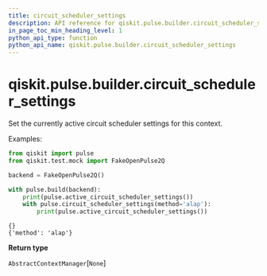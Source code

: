 ```yaml
---
title: circuit_scheduler_settings
description: API reference for qiskit.pulse.builder.circuit_scheduler_settings
in_page_toc_min_heading_level: 1
python_api_type: function
python_api_name: qiskit.pulse.builder.circuit_scheduler_settings
---
```


<span id="qiskit-pulse-builder-circuit-scheduler-settings" />

# qiskit.pulse.builder.circuit\_scheduler\_settings

<Function id="qiskit.pulse.builder.circuit_scheduler_settings" isDedicatedPage={true} github="https://github.com/qiskit/qiskit/tree/stable/0.16/qiskit/pulse/builder.py" signature="circuit_scheduler_settings(**settings)">
  Set the currently active circuit scheduler settings for this context.

  Examples:

  ```python
  from qiskit import pulse
  from qiskit.test.mock import FakeOpenPulse2Q

  backend = FakeOpenPulse2Q()

  with pulse.build(backend):
      print(pulse.active_circuit_scheduler_settings())
      with pulse.circuit_scheduler_settings(method='alap'):
          print(pulse.active_circuit_scheduler_settings())
  ```

  ```
  {}
  {'method': 'alap'}
  ```

  **Return type**

  `AbstractContextManager`\[`None`]
</Function>

